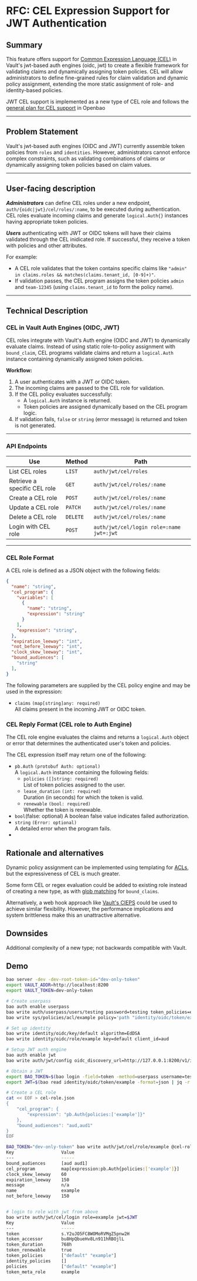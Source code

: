 # RFC: CEL Expression Support for JWT Authentication

## Summary

This feature offers support for [Common Expression Language (CEL)](https://github.com/google/cel-spec) in Vault's jwt-based auth engines (oidc, jwt) to create a flexible framework for validating claims and dynamically assigning token policies. CEL will allow administrators to define fine-grained rules for claim validation and dynamic policy assignment, extending the more static assignment of role- and identity-based policies.

JWT CEL support is implemented as a new type of CEL role and follows the [general plan for CEL support](https://github.com/openbao/openbao/blob/main/website/content/docs/rfcs/cel-best-practices.mdx) in Openbao 

---

## Problem Statement

Vault's jwt-based auth engines (OIDC and JWT) currently assemble token policies from `roles` and `identities`. However, administrators cannot enforce complex constraints, such as validating combinations of claims or dynamically assigning token policies based on claim values.

---

## User-facing description

**_Administrators_** can define CEL roles under a new endpoint, `auth/{oidc|jwt}/cel/roles/:name`, to be executed during authentication. CEL roles evaluate incoming claims and generate `logical.Auth{}` instances having appropriate token policies.

**_Users_** authenticating with JWT or OIDC tokens will have their claims validated through the CEL inidicated role. If successful, they receive a token with policies and other attributes. 

For example:

- A CEL role validates that the token contains specific claims like `"admin" in claims.roles && matches(claims.tenant_id, [0-9]+)"`.
- If validation passes, the CEL program assigns the token policies `admin` and `team-12345` (using `claims.tenant_id` to form the policy name).

---

## Technical Description

### CEL in Vault Auth Engines (OIDC, JWT)

CEL roles integrate with Vault's Auth engine (OIDC and JWT) to dynamically evaluate claims. Instead of using static role-to-policy assignment with `bound_claim`, CEL programs validate claims and return a `logical.Auth` instance containing dynamically assigned token policies.

**Workflow:**
1. A user authenticates with a JWT or OIDC token.
2. The incoming claims are passed to the CEL role for validation.
3. If the CEL policy evaluates successfully:
    - A `logical.Auth` instance is returned.
    - Token policies are assigned dynamically based on the CEL program logic.
4. If validation fails, `false` or `string` (error message) is returned and token is not generated.

---

### **API Endpoints**

| Use                      | Method   | Path                       |
|--------------------------|----------|----------------------------|
| List CEL roles           | `LIST`   | `auth/jwt/cel/roles`       |
| Retrieve a specific CEL role | `GET`    | `auth/jwt/cel/roles/:name` |
| Create a CEL role        | `POST`   | `auth/jwt/cel/roles/:name` |
| Update a CEL role        | `PATCH`  | `auth/jwt/cel/roles/:name` |
| Delete a CEL role        | `DELETE` | `auth/jwt/cel/roles/:name` |
| Login with CEL role      | `POST`   | `auth/jwt/cel/login role=:name jwt=:jwt`|

---

### CEL Role Format
A CEL role is defined as a JSON object with the following fields:
```json
{
  "name": "string",
  "cel_program": {
    "variables": [
      {
        "name": "string",
        "expression": "string"
      }
    ],
    "expression": "string",
  },
  "expiration_leeway": "int",
  "not_before_leeway": "int",
  "clock_skew_leeway": "int",
  "bound_audiences": [
    "string"
  ],
}
```


The following parameters are supplied by the CEL policy engine and may be used in the expression:

- `claims` `(map[string]any: required)`  
  All claims present in the incoming JWT or OIDC token.

### CEL Reply Format (CEL role to Auth Engine)

The CEL role engine evaluates the claims and returns a `logical.Auth` object or error that determines the authenticated user's token and policies.

The CEL expression itself may return one of the following:
- `pb.Auth` `(protobuf Auth: optional)`  
  A `logical.Auth` instance containing the following fields:
    - `policies` `([]string: required)`  
      List of token policies assigned to the user.
    - `lease_duration` `(int: required)`  
      Duration (in seconds) for which the token is valid.
    - `renewable` `(bool: required)`  
      Whether the token is renewable.
- `bool`(false: optional)
  A boolean false value indicates failed authorization.
- `string` `(Error: optional)`  
  A detailed error when the program fails.
- 

## Rationale and alternatives

Dynamic policy assignment can be implemented using templating for [ACLs](https://openbao.org/api-docs/auth/jwt/#acl-policy-templating-examples), but the expressiveness of CEL is much greater.

Some form CEL or regex evaluation could be added to existing role instead of creating a new type, as with [glob matching](https://openbao.org/api-docs/auth/jwt/#createupdate-role) for `bound_claims`. 

Alternatively, a web hook approach like [Vault's CIEPS](https://developer.hashicorp.com/vault/docs/secrets/pki/cieps) could be used to achieve similar flexibility. However, the performance implications and system brittleness make this an unattractive alternative.

## Downsides

Additional complexity of a new type; not backwards compatible with Vault.

## Demo
```bash
bao server -dev -dev-root-token-id="dev-only-token"
export VAULT_ADDR=http://localhost:8200
export VAULT_TOKEN=dev-only-token

# Create userpass
bao auth enable userpass
bao write auth/userpass/users/testing password=testing token_policies=example
bao write sys/policies/acl/example policy='path "identity/oidc/token/example" { capabilities = ["read"] }'

# Set up identity
bao write identity/oidc/key/default algorithm=EdDSA
bao write identity/oidc/role/example key=default client_id=aud

# Setup JWT auth engine
bao auth enable jwt
bao write auth/jwt/config oidc_discovery_url=http://127.0.0.1:8200/v1/identity/oidc

# Obtain a JWT
export BAO_TOKEN=$(bao login -field=token -method=userpass username=testing password=testing)
export JWT=$(bao read identity/oidc/token/example -format=json | jq -r ".data.token")

# Create a CEL role 
cat << EOF > cel-role.json
{
	"cel_program": {
		"expression": "pb.Auth{policies:['example']}"
	},
	"bound_audiences": "aud,aud1"
}
EOF

BAO_TOKEN="dev-only-token" bao write auth/jwt/cel/role/example @cel-role.json
Key                  Value
---                  -----
bound_audiences      [aud aud1]
cel_program          map[expression:pb.Auth{policies:['example']}]
clock_skew_leeway    60
expiration_leeway    150
message              n/a
name                 example
not_before_leeway    150


# login to role with jwt from above
bao write auth/jwt/cel/login role=example jwt=$JWT
Key                  Value
---                  -----
token                s.Y2uJO5FC8WOMoRVMgZ5pnw2H
token_accessor       bu8HpQbueHv8Ln911hRBOjlL
token_duration       768h
token_renewable      true
token_policies       ["default" "example"]
identity_policies    []
policies             ["default" "example"]
token_meta_role      example

```